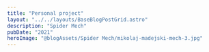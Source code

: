 ```yaml
---
title: "Personal project"
layout: "../../layouts/BaseBlogPostGrid.astro"
description: "Spider Mech"
pubDate: "2021"
heroImage: "@blogAssets/Spider Mech/mikolaj-madejski-mech-3.jpg"
---
```



<BaseBlogHeadTile
  index="1"
  title={frontmatter.title}
  date={frontmatter.pubDate}
  text="Done in Fusion 360, Blender and RizomUV"
  gridPosition="1/1/1/3"
/>

<BaseBlogImage
  image="/Spider Mech/mikolaj-madejski-mech-1.jpg"
  index={1}
  gridPosition="1/3/1/3"
/>

<BaseBlogImage
  image="/Spider Mech/mikolaj-madejski-mech-2.jpg"
  index={1}
  gridPosition="2/1/2/1"
/>

<BaseBlogImage
  image="/Spider Mech/mikolaj-madejski-mech-3.jpg"
  index={1}
  gridPosition="2/2/2/2"
/>

<BaseBlogImage
  image="/Spider Mech/mikolaj-madejski-mech-4.jpg"
  index={1}
  gridPosition="2/3/2/3"
/>

<BaseBlogImage
  image="/Spider Mech/mikolaj-madejski-mech-5.jpg"
  index={1}
  gridPosition="3/1/3/3"
/>
